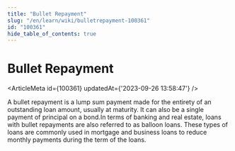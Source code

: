 ```yaml
---
title: "Bullet Repayment"
slug: "/en/learn/wiki/bulletrepayment-100361"
id: "100361"
hide_table_of_contents: true
---
```



# Bullet Repayment

<ArticleMeta id={100361} updatedAt={'2023-09-26 13:58:47'} />
<div className='border-solid border-b border-t-0 my-4 border-[var(--ifm-color-gray-300)]' />

A bullet repayment is a lump sum payment made for the entirety of an outstanding loan amount, usually at maturity. It can also be a single payment of principal on a bond.In terms of banking and real estate, loans with bullet repayments are also referred to as balloon loans. These types of loans are commonly used in mortgage and business loans to reduce monthly payments during the term of the loans.

